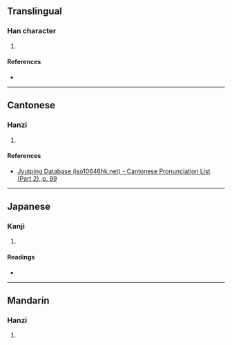 {{character info/new}}
==Translingual==

===Han character===
{{Han char|rn=46|rad=山|as=06|sn=9|four=27764|canj=UHER,XUHER|ids=⿰山各}}

# {{defn|Han|sort=山06}}

====References====
* {{Han ref|kx=0310.100|dkj=08021|dj=0610.160|hdz=10771.110|uh=5CC8|ud=23752|bh=CEAA|bd=52906}}

----

==Cantonese==

===Hanzi===
{{yue-hanzi|jyut=[[lok6]]|y=lok6}}

# {{defn|lang=yue|sort=山06}}

====References====
* [http://www.iso10646hk.net/jp/document/download.jsp Jyutping Database (iso10646hk.net) - Cantonese Pronunciation List (Part 2), p. 99]

----

==Japanese==

===Kanji===
{{ja-kanji|grade=|rs=山06}}

# {{defn|lang=ja|sort=山06}}

====Readings====
* {{ja-readings|on=[[らく]] (raku)|kun=}}

----

==Mandarin==

===Hanzi===
{{cmn-hanzi|pin=[[luò]] ([[luo4]]), [[è]] ([[e4]])|wg=lo<sup>4</sup>, o<sup>4</sup>}}

# {{defn|lang=cmn|sort=山06}}